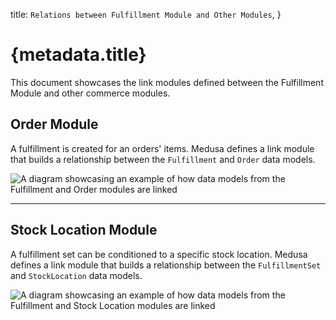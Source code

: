   title: `Relations between Fulfillment Module and Other Modules`,
}

# {metadata.title}

This document showcases the link modules defined between the Fulfillment Module and other commerce modules.

## Order Module

A fulfillment is created for an orders' items. Medusa defines a link module that builds a relationship between the `Fulfillment` and `Order` data models.

![A diagram showcasing an example of how data models from the Fulfillment and Order modules are linked](https://res.cloudinary.com/dza7lstvk/image/upload/v1716549903/Medusa%20Resources/order-fulfillment_h0vlps.jpg)

---

## Stock Location Module

A fulfillment set can be conditioned to a specific stock location. Medusa defines a link module that builds a relationship between the `FulfillmentSet` and `StockLocation` data models.

![A diagram showcasing an example of how data models from the Fulfillment and Stock Location modules are linked](https://res.cloudinary.com/dza7lstvk/image/upload/v1712567101/Medusa%20Resources/fulfillment-stock-location_nlkf7e.jpg)
